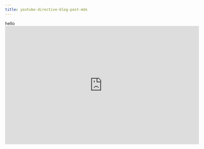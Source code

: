 ```yaml
---
title: youtube-directive-blog-post-mdx
---
```



<div url="https://www.youtube.com/watch?v=R-IvIpHAfzo">hello</div>

<Youtube url="https://www.youtube.com/watch?v=R-IvIpHAfzo" />

<iframe
  id="player"
  type="text/html"
  width="640"
  height="390"
  src="http://www.youtube.com/embed/M7lc1UVf-VE?enablejsapi=1&origin=http://example.com"
  frameborder="0"
></iframe>

